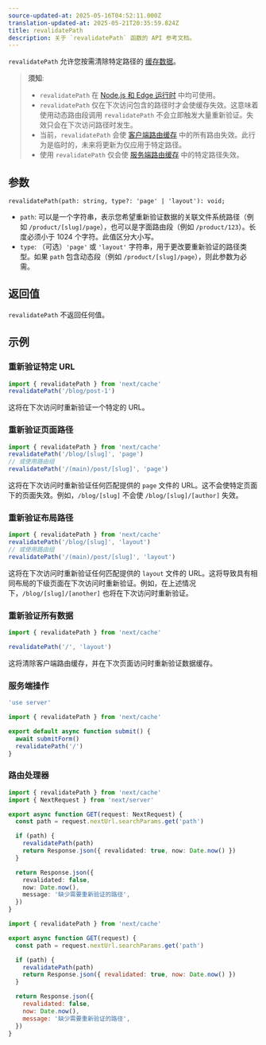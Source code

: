 ```yaml
---
source-updated-at: 2025-05-16T04:52:11.000Z
translation-updated-at: 2025-05-21T20:35:59.824Z
title: revalidatePath
description: 关于 `revalidatePath` 函数的 API 参考文档。
---
```


`revalidatePath` 允许您按需清除特定路径的 [缓存数据](/docs/app/building-your-application/caching)。

> **须知**:
>
> - `revalidatePath` 在 [Node.js 和 Edge 运行时](/docs/app/building-your-application/rendering/edge-and-nodejs-runtimes) 中均可使用。
> - `revalidatePath` 仅在下次访问包含的路径时才会使缓存失效。这意味着使用动态路由段调用 `revalidatePath` 不会立即触发大量重新验证。失效只会在下次访问路径时发生。
> - 当前，`revalidatePath` 会使 [客户端路由缓存](/docs/app/building-your-application/caching#router-cache) 中的所有路由失效。此行为是临时的，未来将更新为仅应用于特定路径。
> - 使用 `revalidatePath` 仅会使 [服务端路由缓存](/docs/app/building-your-application/caching#full-route-cache) 中的特定路径失效。

## 参数

```tsx
revalidatePath(path: string, type?: 'page' | 'layout'): void;
```

- `path`: 可以是一个字符串，表示您希望重新验证数据的关联文件系统路径（例如 `/product/[slug]/page`），也可以是字面路由段（例如 `/product/123`）。长度必须小于 1024 个字符。此值区分大小写。
- `type`: （可选）`'page'` 或 `'layout'` 字符串，用于更改要重新验证的路径类型。如果 `path` 包含动态段（例如 `/product/[slug]/page`），则此参数为必需。

## 返回值

`revalidatePath` 不返回任何值。

## 示例

### 重新验证特定 URL

```ts
import { revalidatePath } from 'next/cache'
revalidatePath('/blog/post-1')
```

这将在下次访问时重新验证一个特定的 URL。

### 重新验证页面路径

```ts
import { revalidatePath } from 'next/cache'
revalidatePath('/blog/[slug]', 'page')
// 或使用路由组
revalidatePath('/(main)/post/[slug]', 'page')
```

这将在下次访问时重新验证任何匹配提供的 `page` 文件的 URL。这不会使特定页面下的页面失效。例如，`/blog/[slug]` 不会使 `/blog/[slug]/[author]` 失效。

### 重新验证布局路径

```ts
import { revalidatePath } from 'next/cache'
revalidatePath('/blog/[slug]', 'layout')
// 或使用路由组
revalidatePath('/(main)/post/[slug]', 'layout')
```

这将在下次访问时重新验证任何匹配提供的 `layout` 文件的 URL。这将导致具有相同布局的下级页面在下次访问时重新验证。例如，在上述情况下，`/blog/[slug]/[another]` 也将在下次访问时重新验证。

### 重新验证所有数据

```ts
import { revalidatePath } from 'next/cache'

revalidatePath('/', 'layout')
```

这将清除客户端路由缓存，并在下次页面访问时重新验证数据缓存。

### 服务端操作

```ts filename="app/actions.ts" switcher
'use server'

import { revalidatePath } from 'next/cache'

export default async function submit() {
  await submitForm()
  revalidatePath('/')
}
```

### 路由处理器

```ts filename="app/api/revalidate/route.ts" switcher
import { revalidatePath } from 'next/cache'
import { NextRequest } from 'next/server'

export async function GET(request: NextRequest) {
  const path = request.nextUrl.searchParams.get('path')

  if (path) {
    revalidatePath(path)
    return Response.json({ revalidated: true, now: Date.now() })
  }

  return Response.json({
    revalidated: false,
    now: Date.now(),
    message: '缺少需要重新验证的路径',
  })
}
```

```js filename="app/api/revalidate/route.js" switcher
import { revalidatePath } from 'next/cache'

export async function GET(request) {
  const path = request.nextUrl.searchParams.get('path')

  if (path) {
    revalidatePath(path)
    return Response.json({ revalidated: true, now: Date.now() })
  }

  return Response.json({
    revalidated: false,
    now: Date.now(),
    message: '缺少需要重新验证的路径',
  })
}
```